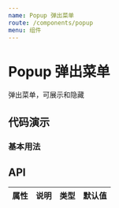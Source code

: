 ```yaml
---
name: Popup 弹出菜单
route: /components/popup
menu: 组件
---
```



# Popup 弹出菜单

弹出菜单，可展示和隐藏

## 代码演示

### 基本用法

<RpBox code={BasicDemoCode} title="基本用法" desc="Portal验证">
  <BasicDemo />
</RpBox>


## API

| 属性 | 说明 | 类型 | 默认值 |
| ---- | ---- | ---- | ------ |
